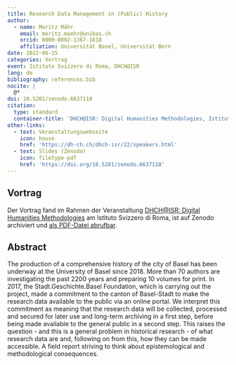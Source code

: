 ```yaml
---
title: Research Data Management in (Public) History
author:
  - name: Moritz Mähr
    email: moritz.maehr@unibas.ch
    orcid: 0000-0002-1367-1618
    affiliation: Universität Basel, Universität Bern
date: 2022-06-15
categories: Vortrag
event: Istituto Svizzero di Roma, DHCH@ISR
lang: de
bibliography: references.bib
nocite: |
  @*
doi: 10.5281/zenodo.6637118
citation:
  type: standard
  container-title: 'DHCH@ISR: Digital Humanities Methodologies, Istituto Svizzero di Roma'
other-links:
  - text: Veranstaltungswebseite
    icon: house
    href: 'https://dh-ch.ch/dhch-isr/22/speakers.html'
  - text: Slides (Zenodo)
    icon: filetype-pdf
    href: 'https://doi.org/10.5281/zenodo.6637118'
---
```


## Vortrag

Der Vortrag fand im Rahmen der Veranstaltung [DHCH@ISR: Digital Humanities Methodologies](https://dh-ch.ch/dhch-isr/22/speakers.html) am Istituto Svizzero di Roma, ist auf Zenodo archiviert und [als PDF-Datei abrufbar](https://doi.org/10.5281/zenodo.6637118).

## Abstract

The production of a comprehensive history of the city of Basel has been underway at the University of Basel since 2018. More than 70 authors are investigating the past 2200 years and preparing 10 volumes for print. In 2017, the Stadt.Geschichte.Basel Foundation, which is carrying out the project, made a commitment to the canton of Basel-Stadt to make the research data available to the public via an online portal. We interpret this commitment as meaning that the research data will be collected, processed and secured for later use and long-term archiving in a first step, before being made available to the general public in a second step. This raises the question - and this is a general problem in historical research - of what research data are and, following on from this, how they can be made accessible. A field report striving to think about epistemological and methodological consequences.